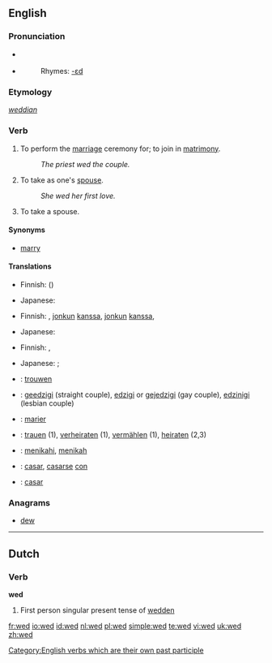 ==English==

===Pronunciation===
*{{IPA|/'wεd/}} {{SAMPA|/"wEd/}} {{enPR|wĕdʹ}}
*{{audio|en-us-wed.ogg|Audio (US)}}
*:Rhymes: [[Rhymes:English:-ɛd|-ɛd]]

===Etymology===
{{OE.}} ''[[weddian]]''

===Verb===
{{en-verb|weds|wedding|'''wed '''or''' [[wedded]]'''|'''wed '''or''' [[wedded]]'''}}

# {{transitive}} To perform the [[marriage]] ceremony for; to join in [[matrimony]].
#:''The priest wed the couple.''
# {{transitive}} To take as one's [[spouse]].
#:''She wed her first love.''
# {{intransitive}} To take a spouse.

====Synonyms====
* [[marry]]

====Translations====
{{trans-top|to join in matrimony}}
* Finnish: {{t|fi|vihkiä}} ({{t|fi|avioliitto|alt=avioliittoon}})
{{trans-mid}}
* Japanese: {{t|ja|sc=Jpan|結婚する|tr=kekkon suru}}
{{trans-bottom}}

{{trans-top|transitive: to take as one's spouse}}
* Finnish: {{t|fi|naida}}, {{t|fi|avioitua}} [[jonkun]] [[kanssa]], {{t|fi|mennä naimisiin}} [[jonkun]] [[kanssa]], {{t|fi|ottaa}} {{t|fi|puoliso|puolisokseen}}
{{trans-mid}}
* Japanese: {{t|ja|sc=Jpan|結婚する|tr=kekkon suru}}
{{trans-bottom}}

{{trans-top|intransitive: to take a spouse}}
* Finnish: {{t|fi|avioitua}}, {{t|fi|mennä naimisiin}}
{{trans-mid}}
* Japanese: {{t|ja|sc=Jpan|結婚する|tr=kekkon suru}}; {{qualifier|male's action}} {{t|ja|sc=Jpan|めとる|tr=metoru}}
{{trans-bottom}}

{{ttbc-top}}
* {{ttbc|Dutch}}: [[trouwen]]
* {{ttbc|Esperanto}}: [[geedzigi]] (straight couple), [[edzigi]] or [[gejedzigi]] (gay couple), [[edzinigi]] (lesbian couple)
* {{ttbc|French}}: [[marier]]
* {{ttbc|German}}: [[trauen]] (1), [[verheiraten]] (1), [[vermählen]] (1), [[heiraten]] (2,3)
* {{ttbc|Indonesian}}: [[nikah|menikahi]], [[nikah|menikah]]
* {{ttbc|Spanish}}: [[casar]], [[casarse]] [[con]]
* {{ttbc|Portuguese}}: [[casar]]
{{trans-bottom}}

===Anagrams===
*[[dew]]

[[Category:English verbs which are their own past participle]]

----

==Dutch==

===Verb===
'''wed'''

# First person singular present tense of [[wedden]]

[[fr:wed]]
[[io:wed]]
[[id:wed]]
[[nl:wed]]
[[pl:wed]]
[[simple:wed]]
[[te:wed]]
[[vi:wed]]
[[uk:wed]]
[[zh:wed]]